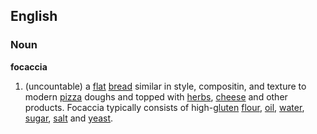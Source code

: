 ==English==
===Noun===
{{wikipedia}}
'''focaccia''' 
#(uncountable) a [[flat]] [[bread]] similar in style, compositin, and texture to modern [[pizza]] doughs and topped with [[herbs]], [[cheese]] and other products.  Focaccia typically consists of high-[[gluten]] [[flour]], [[oil]], [[water]], [[sugar]], [[salt]] and [[yeast]].